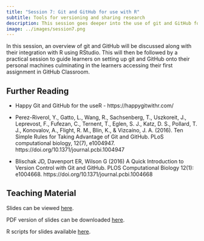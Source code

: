 ```yaml
---
title: "Session 7: Git and GitHub for use with R"
subtitle: Tools for versioning and sharing research
description: This session goes deeper into the use of git and GitHub for code versioning and code sharing.
image: ../images/session7.png
---
```


In this session, an overview of git and GitHub will be discussed along with their integration with R using RStudio. This will then be followed by a practical session to guide learners on setting up git and GitHub onto their personal machines culminating in the learners accessing their first assignment in GitHub Classroom.

## Further Reading

-   Happy Git and GitHub for the useR - https://happygitwithr.com/

-   Perez-Riverol, Y., Gatto, L., Wang, R., Sachsenberg, T., Uszkoreit, J., Leprevost, F., Fufezan, C., Ternent, T., Eglen, S. J., Katz, D. S., Pollard, T. J., Konovalov, A., Flight, R. M., Blin, K., & Vizcaíno, J. A. (2016). Ten Simple Rules for Taking Advantage of Git and GitHub. PLoS computational biology, 12(7), e1004947. https://doi.org/10.1371/journal.pcbi.1004947

-   Blischak JD, Davenport ER, Wilson G (2016) A Quick Introduction to Version Control with Git and GitHub. PLOS Computational Biology 12(1): e1004668. https://doi.org/10.1371/journal.pcbi.1004668

## Teaching Material

Slides can be viewed [here](https://oxford-ihtm.io/open-reproducible-science/session7.html).

PDF version of slides can be downloaded [here](https://oxford-ihtm.io/open-reproducible-science/pdf/session7-git-and-github-with-r.pdf).

R scripts for slides available [here](https://github.com/OxfordIHTM/open-reproducible-science/blob/main/session7.Rmd).
